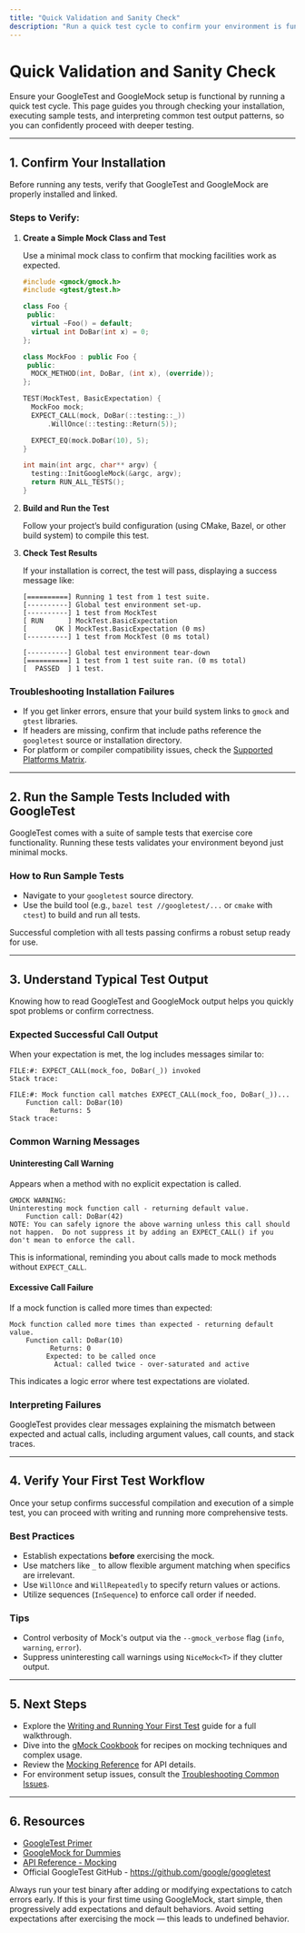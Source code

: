 ```yaml
---
title: "Quick Validation and Sanity Check"
description: "Run a quick test cycle to confirm your environment is functional. Follow guidance to check your installation, run sample tests, and interpret typical outputs, so you know your setup is correct before diving deeper."
---
```


# Quick Validation and Sanity Check

Ensure your GoogleTest and GoogleMock setup is functional by running a quick test cycle. This page guides you through checking your installation, executing sample tests, and interpreting common test output patterns, so you can confidently proceed with deeper testing.

---

## 1. Confirm Your Installation

Before running any tests, verify that GoogleTest and GoogleMock are properly installed and linked.

### Steps to Verify:

1. **Create a Simple Mock Class and Test**

   Use a minimal mock class to confirm that mocking facilities work as expected.

   ```cpp
   #include <gmock/gmock.h>
   #include <gtest/gtest.h>

   class Foo {
    public:
     virtual ~Foo() = default;
     virtual int DoBar(int x) = 0;
   };

   class MockFoo : public Foo {
    public:
     MOCK_METHOD(int, DoBar, (int x), (override));
   };

   TEST(MockTest, BasicExpectation) {
     MockFoo mock;
     EXPECT_CALL(mock, DoBar(::testing::_))
         .WillOnce(::testing::Return(5));

     EXPECT_EQ(mock.DoBar(10), 5);
   }

   int main(int argc, char** argv) {
     testing::InitGoogleMock(&argc, argv);
     return RUN_ALL_TESTS();
   }
   ```

2. **Build and Run the Test**

   Follow your project’s build configuration (using CMake, Bazel, or other build system) to compile this test.

3. **Check Test Results**

   If your installation is correct, the test will pass, displaying a success message like:

   ```
   [==========] Running 1 test from 1 test suite.
   [----------] Global test environment set-up.
   [----------] 1 test from MockTest
   [ RUN      ] MockTest.BasicExpectation
   [       OK ] MockTest.BasicExpectation (0 ms)
   [----------] 1 test from MockTest (0 ms total)

   [----------] Global test environment tear-down
   [==========] 1 test from 1 test suite ran. (0 ms total)
   [  PASSED  ] 1 test.
   ```


### Troubleshooting Installation Failures

- If you get linker errors, ensure that your build system links to `gmock` and `gtest` libraries.
- If headers are missing, confirm that include paths reference the `googletest` source or installation directory.
- For platform or compiler compatibility issues, check the [Supported Platforms Matrix](https://github.com/google/googletest/blob/main/docs/README.md#supported-platforms).

---

## 2. Run the Sample Tests Included with GoogleTest

GoogleTest comes with a suite of sample tests that exercise core functionality. Running these tests validates your environment beyond just minimal mocks.

### How to Run Sample Tests

- Navigate to your `googletest` source directory.
- Use the build tool (e.g., `bazel test //googletest/...` or `cmake` with `ctest`) to build and run all tests.

Successful completion with all tests passing confirms a robust setup ready for use.

---

## 3. Understand Typical Test Output

Knowing how to read GoogleTest and GoogleMock output helps you quickly spot problems or confirm correctness.

### Expected Successful Call Output

When your expectation is met, the log includes messages similar to:

```
FILE:#: EXPECT_CALL(mock_foo, DoBar(_)) invoked
Stack trace:

FILE:#: Mock function call matches EXPECT_CALL(mock_foo, DoBar(_))...
    Function call: DoBar(10)
          Returns: 5
Stack trace:
```

### Common Warning Messages

#### Uninteresting Call Warning

Appears when a method with no explicit expectation is called.

```
GMOCK WARNING:
Uninteresting mock function call - returning default value.
    Function call: DoBar(42)
NOTE: You can safely ignore the above warning unless this call should not happen.  Do not suppress it by adding an EXPECT_CALL() if you don't mean to enforce the call.
```

This is informational, reminding you about calls made to mock methods without `EXPECT_CALL`.

#### Excessive Call Failure

If a mock function is called more times than expected:

```
Mock function called more times than expected - returning default value.
    Function call: DoBar(10)
          Returns: 0
         Expected: to be called once
           Actual: called twice - over-saturated and active
```

This indicates a logic error where test expectations are violated.

### Interpreting Failures

GoogleTest provides clear messages explaining the mismatch between expected and actual calls, including argument values, call counts, and stack traces.

---

## 4. Verify Your First Test Workflow

Once your setup confirms successful compilation and execution of a simple test, you can proceed with writing and running more comprehensive tests.

### Best Practices

- Establish expectations **before** exercising the mock.
- Use matchers like `_` to allow flexible argument matching when specifics are irrelevant.
- Use `WillOnce` and `WillRepeatedly` to specify return values or actions.
- Utilize sequences (`InSequence`) to enforce call order if needed.

### Tips

- Control verbosity of Mock's output via the `--gmock_verbose` flag (`info`, `warning`, `error`).
- Suppress uninteresting call warnings using `NiceMock<T>` if they clutter output.

---

## 5. Next Steps

- Explore the [Writing and Running Your First Test](../first-test-run/writing-running-first-test) guide for a full walkthrough.
- Dive into the [gMock Cookbook](../docs/gmock_cook_book.md) for recipes on mocking techniques and complex usage.
- Review the [Mocking Reference](../docs/reference/mocking.md) for API details.
- For environment setup issues, consult the [Troubleshooting Common Issues](../getting-started/troubleshooting-getting-started/common-setup-issues).

---

## 6. Resources

- [GoogleTest Primer](../guides/getting_started_workflows/introduction_and_primer)
- [GoogleMock for Dummies](../docs/gmock_for_dummies.md)
- [API Reference - Mocking](../api-reference/mocking-framework/mock-classes-methods)
- Official GoogleTest GitHub - https://github.com/google/googletest

<Tip>
Always run your test binary after adding or modifying expectations to catch errors early.
</Tip>

<Note>
If this is your first time using GoogleMock, start simple, then progressively add expectations and default behaviors.
</Note>

<Warning>
Avoid setting expectations after exercising the mock — this leads to undefined behavior.
</Warning>
